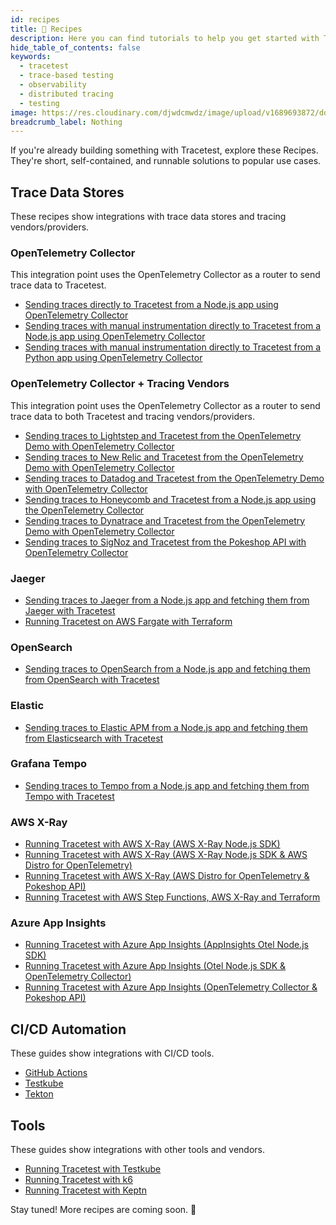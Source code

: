 ```yaml
---
id: recipes
title: 🍱 Recipes
description: Here you can find tutorials to help you get started with Tracetest.
hide_table_of_contents: false
keywords:
  - tracetest
  - trace-based testing
  - observability
  - distributed tracing
  - testing
image: https://res.cloudinary.com/djwdcmwdz/image/upload/v1689693872/docs/Blog_Thumbnail_28_ugy2yy.png
breadcrumb_label: Nothing
---
```


If you're already building something with Tracetest, explore these Recipes. They're short, self-contained, and runnable solutions to popular use cases.

## Trace Data Stores

These recipes show integrations with trace data stores and tracing vendors/providers.

### OpenTelemetry Collector

This integration point uses the OpenTelemetry Collector as a router to send trace data to Tracetest.

- [Sending traces directly to Tracetest from a Node.js app using OpenTelemetry Collector](./recipes/running-tracetest-without-a-trace-data-store.md)
- [Sending traces with manual instrumentation directly to Tracetest from a Node.js app using OpenTelemetry Collector](./recipes/running-tracetest-without-a-trace-data-store-with-manual-instrumentation.md)
- [Sending traces with manual instrumentation directly to Tracetest from a Python app using OpenTelemetry Collector](./recipes/running-python-app-with-opentelemetry-collector-and-tracetest.md)

### OpenTelemetry Collector + Tracing Vendors

This integration point uses the OpenTelemetry Collector as a router to send trace data to both Tracetest and tracing vendors/providers.

- [Sending traces to Lightstep and Tracetest from the OpenTelemetry Demo with OpenTelemetry Collector](./recipes/running-tracetest-with-lightstep.md)
- [Sending traces to New Relic and Tracetest from the OpenTelemetry Demo with OpenTelemetry Collector](./recipes/running-tracetest-with-new-relic.md)
- [Sending traces to Datadog and Tracetest from the OpenTelemetry Demo with OpenTelemetry Collector](./recipes/running-tracetest-with-datadog.md)
- [Sending traces to Honeycomb and Tracetest from a Node.js app using the OpenTelemetry Collector](./recipes/running-tracetest-with-honeycomb.md)
- [Sending traces to Dynatrace and Tracetest from the OpenTelemetry Demo with OpenTelemetry Collector](./recipes/running-tracetest-with-dynatrace.md)
- [Sending traces to SigNoz and Tracetest from the Pokeshop API with OpenTelemetry Collector](./recipes/running-tracetest-with-signoz-pokeshop.md)

### Jaeger

- [Sending traces to Jaeger from a Node.js app and fetching them from Jaeger with Tracetest](./recipes/running-tracetest-with-jaeger.md)
- [Running Tracetest on AWS Fargate with Terraform](./recipes/running-tracetest-with-aws-terraform.md)

### OpenSearch

- [Sending traces to OpenSearch from a Node.js app and fetching them from OpenSearch with Tracetest](./recipes/running-tracetest-with-opensearch.md)

### Elastic

- [Sending traces to Elastic APM from a Node.js app and fetching them from Elasticsearch with Tracetest](./recipes/running-tracetest-with-elasticapm.md)

### Grafana Tempo

- [Sending traces to Tempo from a Node.js app and fetching them from Tempo with Tracetest](./recipes/running-tracetest-with-tempo.md)

### AWS X-Ray

- [Running Tracetest with AWS X-Ray (AWS X-Ray Node.js SDK)](./recipes/running-tracetest-with-aws-x-ray.md)
- [Running Tracetest with AWS X-Ray (AWS X-Ray Node.js SDK & AWS Distro for OpenTelemetry)](./recipes/running-tracetest-with-aws-x-ray-adot.md)
- [Running Tracetest with AWS X-Ray (AWS Distro for OpenTelemetry & Pokeshop API)](./recipes/running-tracetest-with-aws-x-ray-pokeshop.md)
- [Running Tracetest with AWS Step Functions, AWS X-Ray and Terraform](./recipes/running-tracetest-with-step-functions-terraform.md)

### Azure App Insights

- [Running Tracetest with Azure App Insights (AppInsights Otel Node.js SDK)](./recipes/running-tracetest-with-azure-app-insights.md)
- [Running Tracetest with Azure App Insights (Otel Node.js SDK & OpenTelemetry Collector)](./recipes/running-tracetest-with-azure-app-insights-collector.md)
- [Running Tracetest with Azure App Insights (OpenTelemetry Collector & Pokeshop API)](./recipes/running-tracetest-with-azure-app-insights-pokeshop.md)

## CI/CD Automation

These guides show integrations with CI/CD tools.

- [GitHub Actions](../ci-cd-automation/github-actions-pipeline.md)
- [Testkube](../ci-cd-automation/testkube-pipeline.md)
- [Tekton](../ci-cd-automation/tekton-pipeline.md)

## Tools

These guides show integrations with other tools and vendors.

- [Running Tracetest with Testkube](../tools-and-integrations/testkube.md)
- [Running Tracetest with k6](../tools-and-integrations/k6.md)
- [Running Tracetest with Keptn](../tools-and-integrations/keptn.md)

Stay tuned! More recipes are coming soon. 🚀
